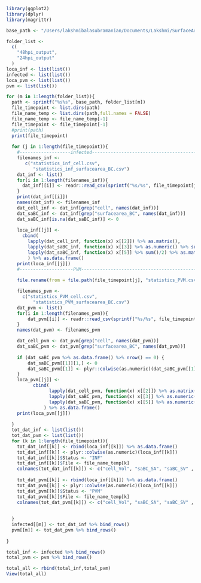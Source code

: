 ``` r
library(ggplot2)
library(dplyr)
library(magrittr)
```

```r
base_path <- "/Users/lakshmibalasubramanian/Documents/Lakshmi/SurfaceArea_analysis_new_Jun17/"

folder_list <-
  c(
    "48hpi_output",
    "24hpi_output"
  )
loca_inf <- list(list())
infected <- list(list())
loca_pvm <- list(list())
pvm <- list(list())

for (m in 1:length(folder_list)){
  path <- sprintf("%s%s", base_path, folder_list[m])
  file_timepoint <- list.dirs(path)
  file_name_temp <- list.dirs(path,full.names = FALSE)
  file_name_temp <- file_name_temp[-1]
  file_timepoint <- file_timepoint[-1]
  #print(path)
  print(file_timepoint)
  
  for (j in 1:length(file_timepoint)){
    #-------------------infected---------------------------------------------------------------
    filenames_inf <-
       c("statistics_inf_cell.csv",
          "statistics_inf_surfacearea_BC.csv")
    dat_inf <- list()
    for(i in 1:length(filenames_inf)){
      dat_inf[[i]] <- readr::read_csv(sprintf("%s/%s", file_timepoint[j], filenames_inf[[i]]))
    }
    print(dat_inf[[i]])
    names(dat_inf) <- filenames_inf
    dat_cell_inf <- dat_inf[grep("cell", names(dat_inf))]
    dat_saBC_inf <- dat_inf[grep("surfacearea_BC", names(dat_inf))]
    dat_saBC_inf[is.na(dat_saBC_inf)] <- 0
    
    loca_inf[[j]] <- 
      cbind(
        lapply(dat_cell_inf, function(x) x[[2]]) %>% as.matrix(),
        lapply(dat_saBC_inf, function(x) x[[3]] %>% as.numeric() %>% sum()/2) %>% as.matrix(),
        lapply(dat_saBC_inf, function(x) x[[5]] %>% sum()/2) %>% as.matrix()
        ) %>% as.data.frame()
    print(loca_inf[[j]])
    #--------------------PVM------------------------------------------------------------------
    
    file.rename(from = file.path(file_timepoint[j], "statistics_PVM.csv"), to = file.path(file_timepoint[j], "statistics_PVM_cell.csv"))

    filenames_pvm <-
      c("statistics_PVM_cell.csv",
          "statistics_PVM_surfacearea_BC.csv")
    dat_pvm <- list()
    for(i in 1:length(filenames_pvm)){
        dat_pvm[[i]] <- readr::read_csv(sprintf("%s/%s", file_timepoint[j], filenames_pvm[[i]]))
    }
    names(dat_pvm) <- filenames_pvm

    dat_cell_pvm <- dat_pvm[grep("cell", names(dat_pvm))]
    dat_saBC_pvm <- dat_pvm[grep("surfacearea_BC", names(dat_pvm))]
    
    if (dat_saBC_pvm %>% as.data.frame() %>% nrow() == 0) {
        dat_saBC_pvm[[1]][1,] <- 0 
        dat_saBC_pvm[[1]] <- plyr::colwise(as.numeric)(dat_saBC_pvm[[1]])
    }
    loca_pvm[[j]] <- 
          cbind(
                lapply(dat_cell_pvm, function(x) x[[2]]) %>% as.matrix(),
                lapply(dat_saBC_pvm, function(x) x[[3]] %>% as.numeric() %>% sum()/2) %>% as.matrix(), 
                lapply(dat_saBC_pvm, function(x) x[[5]] %>% as.numeric() %>% sum()/2) %>% as.matrix()
              ) %>% as.data.frame()
    print(loca_pvm[[j]])
    
  }
  tot_dat_inf <- list(list())
  tot_dat_pvm <- list(list())
  for (k in 1:length(file_timepoint)){
    tot_dat_inf[[k]] <- rbind(loca_inf[[k]]) %>% as.data.frame()
    tot_dat_inf[[k]] <- plyr::colwise(as.numeric)(loca_inf[[k]])
    tot_dat_inf[[k]]$Status <- "INF"
    tot_dat_inf[[k]]$File <- file_name_temp[k]
    colnames(tot_dat_inf[[k]]) <- c("cell_Vol", "saBC_SA", "saBC_SV" , "Status","File Name")
    
    tot_dat_pvm[[k]] <- rbind(loca_inf[[k]]) %>% as.data.frame()
    tot_dat_pvm[[k]] <- plyr::colwise(as.numeric)(loca_inf[[k]])
    tot_dat_pvm[[k]]$Status <- "PVM"
    tot_dat_pvm[[k]]$File <- file_name_temp[k]
    colnames(tot_dat_pvm[[k]]) <- c("cell_Vol", "saBC_SA", "saBC_SV" , "Status","File Name")
    
    
  }
  infected[[m]] <- tot_dat_inf %>% bind_rows()
  pvm[[m]] <- tot_dat_pvm %>% bind_rows()
  
}

total_inf <- infected %>% bind_rows()
total_pvm <- pvm %>% bind_rows()

total_all <- rbind(total_inf,total_pvm)
View(total_all)

```

